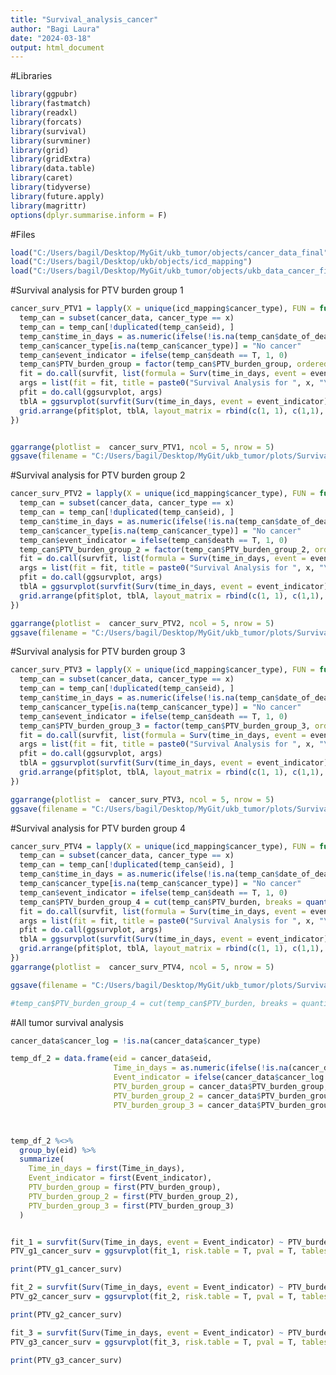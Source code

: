 ```yaml
---
title: "Survival_analysis_cancer"
author: "Bagi Laura"
date: "2024-03-18"
output: html_document
---
```


#Libraries
```r
library(ggpubr)
library(fastmatch)
library(readxl)
library(forcats)
library(survival)
library(survminer)
library(grid)
library(gridExtra)
library(data.table)
library(caret)
library(tidyverse)
library(future.apply)
library(magrittr)
options(dplyr.summarise.inform = F)

```

#Files
```r
load("C:/Users/bagil/Desktop/MyGit/ukb_tumor/objects/cancer_data_final")
load("C:/Users/bagil/Desktop/ukb/objects/icd_mapping")
load("C:/Users/bagil/Desktop/MyGit/ukb_tumor/objects/ukb_data_cancer_final")

```


#Survival analysis for PTV burden group 1
```r
cancer_surv_PTV1 = lapply(X = unique(icd_mapping$cancer_type), FUN = function(x){
  temp_can = subset(cancer_data, cancer_type == x)
  temp_can = temp_can[!duplicated(temp_can$eid), ]
  temp_can$time_in_days = as.numeric(ifelse(!is.na(temp_can$date_of_death), temp_can$date_of_death - temp_can$diag_date, max(temp_can$date_of_death, na.rm = T) - temp_can$diag_date))
  temp_can$cancer_type[is.na(temp_can$cancer_type)] = "No cancer"
  temp_can$event_indicator = ifelse(temp_can$death == T, 1, 0)
  temp_can$PTV_burden_group = factor(temp_can$PTV_burden_group, ordered = T)
  fit = do.call(survfit, list(formula = Surv(time_in_days, event = event_indicator) ~ PTV_burden_group,data = temp_can))
  args = list(fit = fit, title = paste0("Survival Analysis for ", x, "\n(N=", nrow(temp_can), ")"), pval = T, legend = "none")
  pfit = do.call(ggsurvplot, args)
  tblA = ggsurvplot(survfit(Surv(time_in_days, event = event_indicator) ~ PTV_burden_group, data = temp_can), risk.table = T, tables.theme = clean_theme())$table
  grid.arrange(pfit$plot, tblA, layout_matrix = rbind(c(1, 1), c(1,1), c(2, 2)))
})


ggarrange(plotlist =  cancer_surv_PTV1, ncol = 5, nrow = 5)
ggsave(filename = "C:/Users/bagil/Desktop/MyGit/ukb_tumor/plots/Survival/PTV_burden_g1_surv_cancer.jpg", width = 100, height = 50, units = "cm", dpi = 300)


```

#Survival analysis for PTV burden group 2
```r

cancer_surv_PTV2 = lapply(X = unique(icd_mapping$cancer_type), FUN = function(x){
  temp_can = subset(cancer_data, cancer_type == x)
  temp_can = temp_can[!duplicated(temp_can$eid), ]
  temp_can$time_in_days = as.numeric(ifelse(!is.na(temp_can$date_of_death), temp_can$date_of_death - temp_can$diag_date, max(temp_can$date_of_death, na.rm = T) - temp_can$diag_date))
  temp_can$cancer_type[is.na(temp_can$cancer_type)] = "No cancer"
  temp_can$event_indicator = ifelse(temp_can$death == T, 1, 0)
  temp_can$PTV_burden_group_2 = factor(temp_can$PTV_burden_group_2, ordered = T)
  fit = do.call(survfit, list(formula = Surv(time_in_days, event = event_indicator) ~ PTV_burden_group_2, data = temp_can))
  args = list(fit = fit, title = paste0("Survival Analysis for ", x, "\n(N=", nrow(temp_can), ")"), pval = T, legend = "none")
  pfit = do.call(ggsurvplot, args)
  tblA = ggsurvplot(survfit(Surv(time_in_days, event = event_indicator) ~ PTV_burden_group_2, data = temp_can), risk.table = T, tables.theme = clean_theme())$table
  grid.arrange(pfit$plot, tblA, layout_matrix = rbind(c(1, 1), c(1,1), c(2, 2)))
})

ggarrange(plotlist =  cancer_surv_PTV2, ncol = 5, nrow = 5)
ggsave(filename = "C:/Users/bagil/Desktop/MyGit/ukb_tumor/plots/Survival/PTV_burden_g2_surv_cancer.jpg", width = 100, height = 50, units = "cm", dpi = 300)

```

#Survival analysis for PTV burden group 3
```r

cancer_surv_PTV3 = lapply(X = unique(icd_mapping$cancer_type), FUN = function(x){
  temp_can = subset(cancer_data, cancer_type == x)
  temp_can = temp_can[!duplicated(temp_can$eid), ]
  temp_can$time_in_days = as.numeric(ifelse(!is.na(temp_can$date_of_death), temp_can$date_of_death - temp_can$diag_date, max(temp_can$date_of_death, na.rm = T) - temp_can$diag_date))
  temp_can$cancer_type[is.na(temp_can$cancer_type)] = "No cancer"
  temp_can$event_indicator = ifelse(temp_can$death == T, 1, 0)
  temp_can$PTV_burden_group_3 = factor(temp_can$PTV_burden_group_3, ordered = T)
  fit = do.call(survfit, list(formula = Surv(time_in_days, event = event_indicator) ~ PTV_burden_group_3, data = temp_can))
  args = list(fit = fit, title = paste0("Survival Analysis for ", x, "\n(N=", nrow(temp_can), ")"), pval = T, legend = "none")
  pfit = do.call(ggsurvplot, args)
  tblA = ggsurvplot(survfit(Surv(time_in_days, event = event_indicator) ~ PTV_burden_group_3, data = temp_can), risk.table = T, tables.theme = clean_theme())$table
  grid.arrange(pfit$plot, tblA, layout_matrix = rbind(c(1, 1), c(1,1), c(2, 2)))
})

ggarrange(plotlist =  cancer_surv_PTV3, ncol = 5, nrow = 5)
ggsave(filename = "C:/Users/bagil/Desktop/MyGit/ukb_tumor/plots/Survival/PTV_burden_g3_surv_cancer.jpg", width = 100, height = 50, units = "cm", dpi = 300)


```

#Survival analysis for PTV burden group 4
```r

cancer_surv_PTV4 = lapply(X = unique(icd_mapping$cancer_type), FUN = function(x){
  temp_can = subset(cancer_data, cancer_type == x)
  temp_can = temp_can[!duplicated(temp_can$eid), ]
  temp_can$time_in_days = as.numeric(ifelse(!is.na(temp_can$date_of_death), temp_can$date_of_death - temp_can$diag_date, max(temp_can$date_of_death, na.rm = T) - temp_can$diag_date))
  temp_can$cancer_type[is.na(temp_can$cancer_type)] = "No cancer"
  temp_can$event_indicator = ifelse(temp_can$death == T, 1, 0)
  temp_can$PTV_burden_group_4 = cut(temp_can$PTV_burden, breaks = quantile(temp_can$PTV_burden, c(0, 0.05, 0.95, 1)), labels = c("Low", "Medium","High"), include.lowest = T, right = T)
  fit = do.call(survfit, list(formula = Surv(time_in_days, event = event_indicator) ~ PTV_burden_group_4, data = temp_can))
  args = list(fit = fit, title = paste0("Survival Analysis for ", x, "\n(N=", nrow(temp_can), ")"), pval = T, legend = "none")
  pfit = do.call(ggsurvplot, args)
  tblA = ggsurvplot(survfit(Surv(time_in_days, event = event_indicator) ~ PTV_burden_group_4, data = temp_can), risk.table = T, tables.theme = clean_theme())$table
  grid.arrange(pfit$plot, tblA, layout_matrix = rbind(c(1, 1), c(1,1), c(2, 2)))
})
ggarrange(plotlist =  cancer_surv_PTV4, ncol = 5, nrow = 5)

ggsave(filename = "C:/Users/bagil/Desktop/MyGit/ukb_tumor/plots/Survival/PTV_burden_g4_surv_cancer.jpg", width = 100, height = 50, units = "cm", dpi = 300)

#temp_can$PTV_burden_group_4 = cut(temp_can$PTV_burden, breaks = quantile(temp_can$PTV_burden, c(0, 0.01, 0.99, 1)), labels = c("Low", "Medium","High"), include.lowest = T, right = T)

```

#All tumor survival analysis
```r
cancer_data$cancer_log = !is.na(cancer_data$cancer_type)

temp_df_2 = data.frame(eid = cancer_data$eid,
                       Time_in_days = as.numeric(ifelse(!is.na(cancer_data$date_of_death), cancer_data$date_of_death -cancer_data$diag_date, max(cancer_data$date_of_death, na.rm = T) - cancer_data$diag_date)),
                       Event_indicator = ifelse(cancer_data$cancer_log == T, 1, 0),
                       PTV_burden_group = cancer_data$PTV_burden_group,
                       PTV_burden_group_2 = cancer_data$PTV_burden_group_2,
                       PTV_burden_group_3 = cancer_data$PTV_burden_group_3)



temp_df_2 %<>%
  group_by(eid) %>%
  summarize(
    Time_in_days = first(Time_in_days),
    Event_indicator = first(Event_indicator),
    PTV_burden_group = first(PTV_burden_group),
    PTV_burden_group_2 = first(PTV_burden_group_2),
    PTV_burden_group_3 = first(PTV_burden_group_3)
  )


fit_1 = survfit(Surv(Time_in_days, event = Event_indicator) ~ PTV_burden_group, data = temp_df_2)
PTV_g1_cancer_surv = ggsurvplot(fit_1, risk.table = T, pval = T, tables.theme = clean_theme(), title = paste0("Survival Analysis for Tumors (PTV burden group 1)"))

print(PTV_g1_cancer_surv)

fit_2 = survfit(Surv(Time_in_days, event = Event_indicator) ~ PTV_burden_group_2, data = temp_df_2)
PTV_g2_cancer_surv = ggsurvplot(fit_2, risk.table = T, pval = T, tables.theme = clean_theme(), title = paste0("Survival Analysis for Tumors (PTV burden group 2)"))

print(PTV_g2_cancer_surv)

fit_3 = survfit(Surv(Time_in_days, event = Event_indicator) ~ PTV_burden_group_3, data = temp_df_2)
PTV_g3_cancer_surv = ggsurvplot(fit_3, risk.table = T, pval = T, tables.theme = clean_theme(), title = paste0("Survival Analysis for Tumors (PTV burden group 3)"))

print(PTV_g3_cancer_surv)



```


